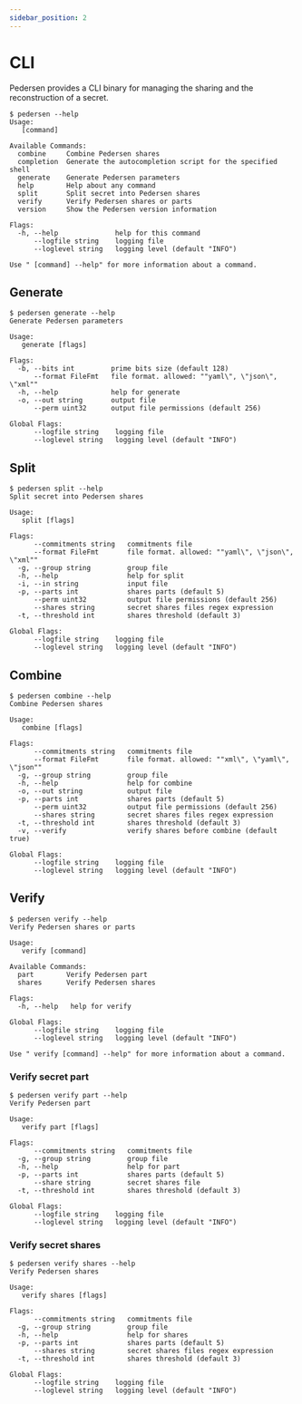 ```yaml
---
sidebar_position: 2
---
```


# CLI

Pedersen provides a CLI binary for managing the sharing and the reconstruction of a secret.

```
$ pedersen --help
Usage:
   [command]

Available Commands:
  combine     Combine Pedersen shares
  completion  Generate the autocompletion script for the specified shell
  generate    Generate Pedersen parameters
  help        Help about any command
  split       Split secret into Pedersen shares
  verify      Verify Pedersen shares or parts
  version     Show the Pedersen version information

Flags:
  -h, --help              help for this command
      --logfile string    logging file
      --loglevel string   logging level (default "INFO")

Use " [command] --help" for more information about a command.
```

## Generate

```
$ pedersen generate --help
Generate Pedersen parameters

Usage:
   generate [flags]

Flags:
  -b, --bits int         prime bits size (default 128)
      --format FileFmt   file format. allowed: ""yaml\", \"json\", \"xml""
  -h, --help             help for generate
  -o, --out string       output file
      --perm uint32      output file permissions (default 256)

Global Flags:
      --logfile string    logging file
      --loglevel string   logging level (default "INFO")
```

## Split

```
$ pedersen split --help
Split secret into Pedersen shares

Usage:
   split [flags]

Flags:
      --commitments string   commitments file
      --format FileFmt       file format. allowed: ""yaml\", \"json\", \"xml""
  -g, --group string         group file
  -h, --help                 help for split
  -i, --in string            input file
  -p, --parts int            shares parts (default 5)
      --perm uint32          output file permissions (default 256)
      --shares string        secret shares files regex expression
  -t, --threshold int        shares threshold (default 3)

Global Flags:
      --logfile string    logging file
      --loglevel string   logging level (default "INFO")
```

## Combine

```
$ pedersen combine --help
Combine Pedersen shares

Usage:
   combine [flags]

Flags:
      --commitments string   commitments file
      --format FileFmt       file format. allowed: ""xml\", \"yaml\", \"json""
  -g, --group string         group file
  -h, --help                 help for combine
  -o, --out string           output file
  -p, --parts int            shares parts (default 5)
      --perm uint32          output file permissions (default 256)
      --shares string        secret shares files regex expression
  -t, --threshold int        shares threshold (default 3)
  -v, --verify               verify shares before combine (default true)

Global Flags:
      --logfile string    logging file
      --loglevel string   logging level (default "INFO")
```

## Verify

```
$ pedersen verify --help
Verify Pedersen shares or parts

Usage:
   verify [command]

Available Commands:
  part        Verify Pedersen part
  shares      Verify Pedersen shares

Flags:
  -h, --help   help for verify

Global Flags:
      --logfile string    logging file
      --loglevel string   logging level (default "INFO")

Use " verify [command] --help" for more information about a command.
```

### Verify secret part

```
$ pedersen verify part --help
Verify Pedersen part

Usage:
   verify part [flags]

Flags:
      --commitments string   commitments file
  -g, --group string         group file
  -h, --help                 help for part
  -p, --parts int            shares parts (default 5)
      --share string         secret shares file
  -t, --threshold int        shares threshold (default 3)

Global Flags:
      --logfile string    logging file
      --loglevel string   logging level (default "INFO")
```

### Verify secret shares

```
$ pedersen verify shares --help
Verify Pedersen shares

Usage:
   verify shares [flags]

Flags:
      --commitments string   commitments file
  -g, --group string         group file
  -h, --help                 help for shares
  -p, --parts int            shares parts (default 5)
      --shares string        secret shares files regex expression
  -t, --threshold int        shares threshold (default 3)

Global Flags:
      --logfile string    logging file
      --loglevel string   logging level (default "INFO")
```
